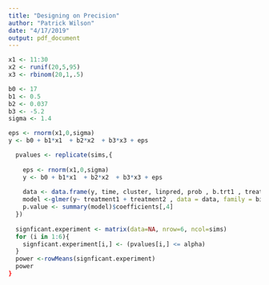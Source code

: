 ```yaml
---
title: "Designing on Precision"
author: "Patrick Wilson"
date: "4/17/2019"
output: pdf_document
---
```


```r
x1 <- 11:30
x2 <- runif(20,5,95)
x3 <- rbinom(20,1,.5)

b0 <- 17
b1 <- 0.5
b2 <- 0.037
b3 <- -5.2
sigma <- 1.4

eps <- rnorm(x1,0,sigma)
y <- b0 + b1*x1  + b2*x2  + b3*x3 + eps
```


```r
  pvalues <- replicate(sims,{
    
    eps <- rnorm(x1,0,sigma)
    y <- b0 + b1*x1  + b2*x2  + b3*x3 + eps
    
    data <- data.frame(y, time, cluster, linpred, prob , b.trt1 , treatment1 , b.trt2 , treatment2)
    model <-glmer(y~ treatment1 + treatment2 , data = data, family = binomial)
    p.value <- summary(model)$coefficients[,4]
  })
  
  signficant.experiment <- matrix(data=NA, nrow=6, ncol=sims) 
  for (i in 1:6){
    signficant.experiment[i,] <- (pvalues[i,] <= alpha)
  } 
  power <-rowMeans(signficant.experiment)
  power
}

```


